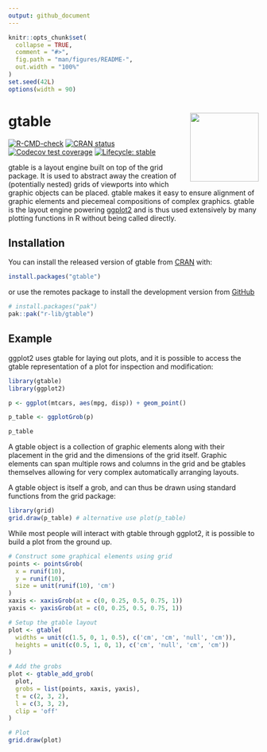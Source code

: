 ```yaml
---
output: github_document
---
```


<!-- README.md is generated from README.Rmd. Please edit that file -->

```r
knitr::opts_chunk$set(
  collapse = TRUE,
  comment = "#>",
  fig.path = "man/figures/README-",
  out.width = "100%"
)
set.seed(42L)
options(width = 90)
```

# gtable <a href="https://gtable.r-lib.org"><img src="man/figures/logo.png" align="right" height="138" /></a>

<!-- badges: start -->
[![R-CMD-check](https://github.com/r-lib/gtable/actions/workflows/R-CMD-check.yaml/badge.svg)](https://github.com/r-lib/gtable/actions/workflows/R-CMD-check.yaml)
[![CRAN status](https://www.r-pkg.org/badges/version/gtable)](https://CRAN.R-project.org/package=gtable)
[![Codecov test coverage](https://codecov.io/gh/r-lib/gtable/branch/main/graph/badge.svg)](https://app.codecov.io/gh/r-lib/gtable?branch=main)
[![Lifecycle: stable](https://img.shields.io/badge/lifecycle-stable-brightgreen.svg)](https://lifecycle.r-lib.org/articles/stages.html#stable)
<!-- badges: end -->

gtable is a layout engine built on top of the grid package. It is used to abstract away the creation of (potentially nested) grids of viewports into which graphic objects can be placed. gtable makes it easy to ensure alignment of graphic elements and piecemeal compositions of complex graphics. gtable is the layout engine powering [ggplot2](https://ggplot2.tidyverse.org) and is thus used extensively by many plotting functions in R without being called directly.

## Installation

You can install the released version of gtable from [CRAN](https://CRAN.R-project.org) with:

``` r
install.packages("gtable")
```

or use the remotes package to install the development version from [GitHub](https://github.com/r-lib/gtable)

```r
# install.packages("pak")
pak::pak("r-lib/gtable")
```

## Example
ggplot2 uses gtable for laying out plots, and it is possible to access the gtable representation of a plot for inspection and modification:

```r
library(gtable)
library(ggplot2)

p <- ggplot(mtcars, aes(mpg, disp)) + geom_point()

p_table <- ggplotGrob(p)

p_table
```

A gtable object is a collection of graphic elements along with their placement in the grid and the dimensions of the grid itself. Graphic elements can span multiple rows and columns in the grid and be gtables themselves allowing for very complex automatically arranging layouts.

A gtable object is itself a grob, and can thus be drawn using standard functions from the grid package:

```r
library(grid)
grid.draw(p_table) # alternative use plot(p_table)
```

While most people will interact with gtable through ggplot2, it is possible to build a plot from the ground up.

```r
# Construct some graphical elements using grid
points <- pointsGrob(
  x = runif(10),
  y = runif(10),
  size = unit(runif(10), 'cm')
)
xaxis <- xaxisGrob(at = c(0, 0.25, 0.5, 0.75, 1))
yaxis <- yaxisGrob(at = c(0, 0.25, 0.5, 0.75, 1))

# Setup the gtable layout
plot <- gtable(
  widths = unit(c(1.5, 0, 1, 0.5), c('cm', 'cm', 'null', 'cm')),
  heights = unit(c(0.5, 1, 0, 1), c('cm', 'null', 'cm', 'cm'))
)

# Add the grobs
plot <- gtable_add_grob(
  plot,
  grobs = list(points, xaxis, yaxis),
  t = c(2, 3, 2),
  l = c(3, 3, 2),
  clip = 'off'
)

# Plot
grid.draw(plot)
```
